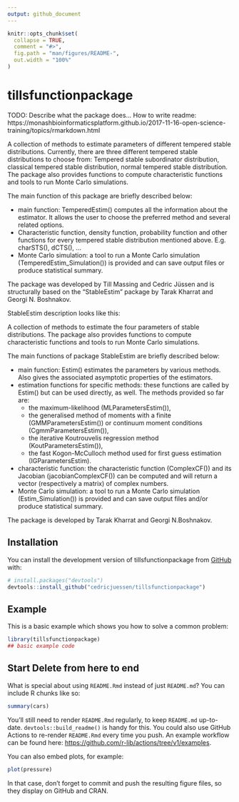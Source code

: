 ```yaml
---
output: github_document
---
```


<!-- README.md is generated from README.Rmd. Please edit that file -->

```r
knitr::opts_chunk$set(
  collapse = TRUE,
  comment = "#>",
  fig.path = "man/figures/README-",
  out.width = "100%"
)
```

# tillsfunctionpackage

<!-- badges: start -->
<!-- badges: end -->

TODO: Describe what the package does... How to write readme: https://monashbioinformaticsplatform.github.io/2017-11-16-open-science-training/topics/rmarkdown.html

<!-- Start of my description -->
A collection of methods to estimate parameters of different tempered stable
distributions. Currently, there are three different tempered stable 
distributions to choose from: Tempered stable subordinator distribution, 
classical tempered stable distribution, normal tempered stable distribution.
The package also provides functions to compute characteristic functions and
tools to run Monte Carlo simulations.

The main function of this package are briefly described below:

*   main function: TemperedEstim() computes all the information about the
estimator. It allows the user to choose the preferred method and several
related options.
*   Characteristic function, density function, probability function and other 
functions for every tempered stable distribution mentioned above. 
E.g. charSTS(), dCTS(), ...
*   Monte Carlo simulation: a tool to run a Monte Carlo simulation (TemperedEstim_Simulation()) is provided and can save output files or 
produce statistical summary.

The package was developed by Till Massing and Cedric Jüssen and is structurally based on the "StableEstim" package by Tarak Kharrat and Georgi N. Boshnakov.

<!-- End of my description -->

StableEstim description looks like this:

A collection of methods to estimate the four parameters of stable distributions. The package also provides functions to compute characteristic functions and tools to run Monte Carlo simulations.

The main functions of package StableEstim are briefly described below:

*   main function: Estim() estimates the parameters by various methods. Also gives the associated asymptotic properties of the estimators.
*   estimation functions for specific methods: these functions are called by Estim() but can be used directly, as well. The methods provided so far are:
    * the maximum-likelihood (MLParametersEstim()),
    * the generalised method of moments with a finite (GMMParametersEstim()) or continuum moment conditions (CgmmParametersEstim()),
    * the iterative Koutrouvelis regression method (KoutParametersEstim()),
    * the fast Kogon-McCulloch method used for first guess estimation (IGParametersEstim).
*   characteristic function: the characteristic function (ComplexCF()) and its Jacobian (jacobianComplexCF()) can be computed and will return a vector (respectively a matrix) of complex numbers.
*   Monte Carlo simulation: a tool to run a Monte Carlo simulation (Estim_Simulation()) is provided and can save output files and/or produce statistical summary.

The package is developed by Tarak Kharrat and Georgi N.Boshnakov.

## Installation

You can install the development version of tillsfunctionpackage from [GitHub](https://github.com/) with:

``` r
# install.packages("devtools")
devtools::install_github("cedricjuessen/tillsfunctionpackage")
```

## Example

This is a basic example which shows you how to solve a common problem:

```r
library(tillsfunctionpackage)
## basic example code
```





## Start Delete from here to end

What is special about using `README.Rmd` instead of just `README.md`? You can include R chunks like so:

```r
summary(cars)
```

You'll still need to render `README.Rmd` regularly, to keep `README.md` up-to-date. `devtools::build_readme()` is handy for this. You could also use GitHub Actions to re-render `README.Rmd` every time you push. An example workflow can be found here: <https://github.com/r-lib/actions/tree/v1/examples>.

You can also embed plots, for example:

```r
plot(pressure)
```

In that case, don't forget to commit and push the resulting figure files, so they display on GitHub and CRAN.
